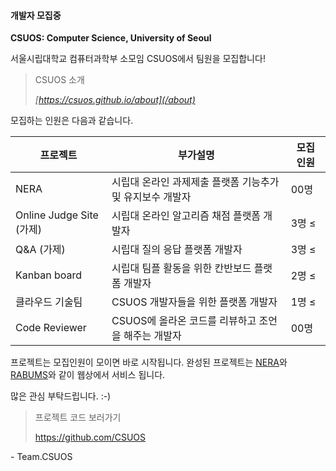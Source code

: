 #### 개발자 모집중
**CSUOS: Computer Science, University of Seoul**

서울시립대학교 컴퓨터과학부 소모임 CSUOS에서 팀원을 모집합니다!

> CSUOS 소개
>
> *[https://csuos.github.io/about](/about)*



모집하는 인원은 다음과 같습니다.

| 프로젝트                 | 부가설명                                                  | 모집 인원 |
| ------------------------ | --------------------------------------------------------- | --------- |
| NERA                     | 시립대 온라인 과제제출 플랫폼 기능추가 및 유지보수 개발자 | 00명      |
| Online Judge Site (가제) | 시립대 온라인 알고리즘 채점 플랫폼 개발자                 | 3명 ≤     |
| Q&A (가제)               | 시립대 질의 응답 플랫폼 개발자                            | 3명 ≤     |
| Kanban board             | 시립대 팀플 활동을 위한 칸반보드 플랫폼 개발자            | 2명 ≤     |
| 클라우드 기술팀           | CSUOS 개발자들을 위한 플랫폼 개발자                       | 1명 ≤     |
| Code Reviewer            | CSUOS에 올라온 코드를 리뷰하고 조언을 해주는 개발자       | 00명      |

프로젝트는 모집인원이 모이면 바로 시작됩니다.
완성된 프로젝트는 [NERA](https://nera.csuos.ml)와 [RABUMS](https://rabums.csuos.ml)와 같이 웹상에서 서비스 됩니다.

많은 관심 부탁드립니다. :-)

> 프로젝트 코드 보러가기
>
> https://github.com/CSUOS

\- Team.CSUOS
